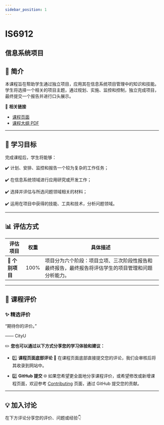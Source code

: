 ```yaml
---
sidebar_position: 1
---
```


# IS6912
## 信息系统项目

## **📘 简介**
本课程旨在帮助学生通过独立项目，应用其在信息系统项目管理中的知识和技能。学生将选择一个相关的项目主题，通过规划、实施、监控和控制，独立完成项目，最终提交一个报告并进行口头展示。

🔗 **相关链接**
- [课程页面](https://www.cityu.edu.hk/catalogue/pg/202526/course/IS6912.htm)
- [课程大纲 PDF](https://www.cityu.edu.hk/catalogue/pg/202526/course/IS6912.pdf)

---

## **🎯 学习目标**

完成课程后，学生将能够：

✔️ 计划、安排、监控和报告一个较为复杂的工作任务；

✔️ 在信息系统领域进行应用研究或开发工作；

✔️ 选择并评估与所选问题领域相关的材料；

✔️ 运用在项目中获得的技能、工具和技术，分析问题领域。

---

## **📊 评估方式**

| **评估项目**          | **权重** | **具体描述**                                                                                       |
|----------------------|---------|---------------------------------------------------------------------------------------------------|
| **📄 个别项目**       | 100%    | 项目分为六个阶段：项目立项、三次阶段性报告和最终报告，最终报告将评估学生的项目管理和问题分析能力。 |

---

## **💬 课程评价**

### ✨ **精选评价**
<div className={commentStyles.commentBox}>
    <p className={commentStyles.commentText}>
        “期待你的评价。”
    </p>
    <p className={commentStyles.commentAuthor}>—— CityU</p>
</div>

✏️ **您也可以通过以下方式分享您的学习体验和建议：**

- 1️⃣ **课程页面底部评论**
💬 在课程页面底部直接提交您的评论，我们会审核后将其收录到网站中。

- 2️⃣ **GitHub 提交**
🌐 如果您希望更全面地分享课程评价，或希望修改或新增课程页面，欢迎参考 [Contributing](/contributing) 页面，通过 GitHub 提交您的贡献。


---

## **💡 加入讨论**

在下方评论分享您的评价、问题或经验👇
<Utterances />
